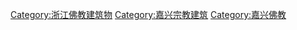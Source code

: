 [[Category:浙江佛教建筑物|Category:浙江佛教建筑物]]
[[Category:嘉兴宗教建筑|Category:嘉兴宗教建筑]]
[[Category:嘉兴佛教|Category:嘉兴佛教]]